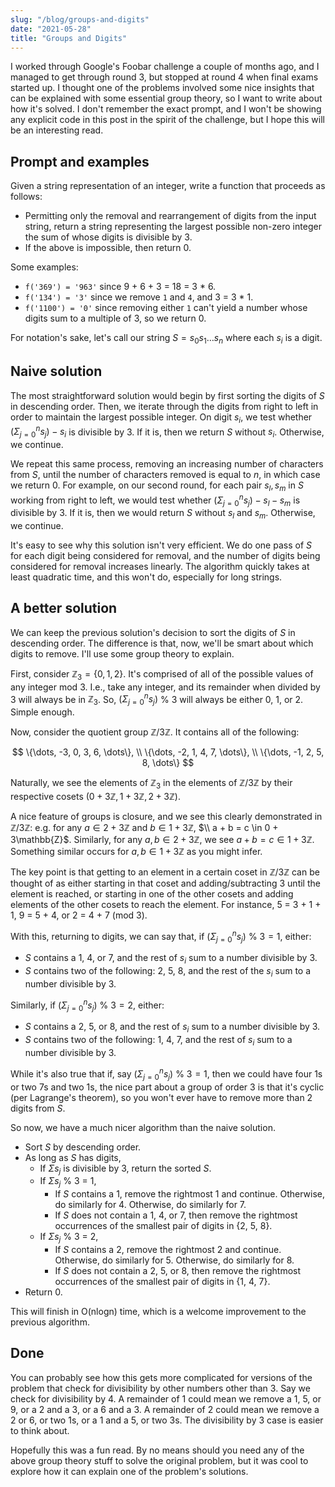 ```yaml
---
slug: "/blog/groups-and-digits"
date: "2021-05-28"
title: "Groups and Digits"
---
```


I worked through Google's Foobar challenge a couple of months ago, and I
managed to get through round 3, but stopped at round 4 when final exams started up.
I thought one of the problems involved some nice insights that can be explained with
some essential group theory, so I want to write about how it's solved. I don't remember the exact prompt,
and I won't be showing any explicit code in this post in the spirit of the challenge, but I hope
this will be an interesting read.

## Prompt and examples

Given a string representation of an integer, write a function that proceeds as follows:

- Permitting only the removal and rearrangement of digits from the input string,
  return a string representing the largest possible non-zero integer
  the sum of whose digits is divisible by 3.
- If the above is impossible, then return 0.

Some examples:

- `f('369') = '963'` since 9 + 6 + 3 = 18 = 3 \* 6.
- `f('134') = '3'` since we remove `1` and `4`, and 3 = 3 \* 1.
- `f('1100') = '0'` since removing either `1` can't yield a number whose digits sum to a multiple of 3, so we return 0.

For notation's sake, let's call our string $S = s_0s_1\dots s_n$ where each $s_i$ is a digit.

## Naive solution

The most straightforward solution would begin by first sorting the digits of $S$ in descending order.
Then, we iterate through the digits from right to left in order to maintain the largest possible integer.
On digit $s_i$, we test whether $(\Sigma_{j=0}^n s_j) - s_i$ is divisible by 3. If it is, then
we return $S$ without $s_i$. Otherwise, we continue.

We repeat this same process, removing an increasing number of characters from $S$, until the number
of characters removed is equal to $n$, in which case we return 0. For example,
on our second round, for each pair $s_l, s_m$ in $S$ working from
right to left, we would test whether $(\Sigma_{j=0}^n s_j) - s_l - s_m$ is divisible by 3. If it is,
then we would return $S$ without $s_l$ and $s_m$. Otherwise, we continue.

It's easy to see why this solution isn't very efficient. We do one pass of $S$ for each digit
being considered for removal, and the number of digits being considered for removal increases linearly.
The algorithm quickly takes at least quadratic time, and this won't do, especially for long strings.

## A better solution

We can keep the previous solution's decision to sort the digits of $S$ in descending order.
The difference is that, now, we'll be smart about which digits to remove. I'll use some group theory
to explain.

First, consider $\mathbb{Z}_3 = \{0, 1, 2\}$. It's comprised of all of the possible values of
any integer mod 3. I.e., take any integer, and its remainder when divided by 3 will always be in $\mathbb{Z}_3$.
So, $(\Sigma_{j=0}^n s_j)$ % $3$ will always be either 0, 1, or 2. Simple enough.

Now, consider the quotient group $\mathbb{Z}/3\mathbb{Z}$. It contains all of the following:

$$
  \{\dots, -3, 0, 3, 6, \dots\}, \\
  \{\dots, -2, 1, 4, 7, \dots\}, \\
  \{\dots, -1, 2, 5, 8, \dots\}
$$

Naturally, we see the elements of $\mathbb{Z}_3$ in the elements of $\mathbb{Z}/3\mathbb{Z}$ by their respective
cosets ($0 + 3\mathbb{Z}, 1 + 3\mathbb{Z}, 2 + 3\mathbb{Z}$).

A nice feature of groups is closure, and we see this clearly demonstrated in $\mathbb{Z}/3\mathbb{Z}$:
e.g. for any $a \in 2 + 3\mathbb{Z}$ and $b \in 1 + 3\mathbb{Z}$,
$\\ a + b = c \in 0 + 3\mathbb{Z}$. Similarly, for any $a, b \in 2 + 3\mathbb{Z}$,
we see $a + b = c \in 1 + 3 \mathbb{Z}$. Something similar occurs for $a, b \in 1 + 3 \mathbb{Z}$
as you might infer.

The key point is that getting to an element in a certain coset in $\mathbb{Z}/3\mathbb{Z}$
can be thought of as either starting in that coset and adding/subtracting 3 until the element is reached,
or starting in one of the other cosets and adding elements of the other cosets to reach the element.
For instance, 5 = 3 + 1 + 1, 9 = 5 + 4, or 2 = 4 + 7 (mod 3).

With this, returning to digits, we can say that, if $(\Sigma_{j=0}^n s_j)$ % $3 = 1$, either:

- $S$ contains a 1, 4, or 7, and the rest of $s_i$ sum to a number divisible by 3.
- $S$ contains two of the following: 2, 5, 8, and the rest of the $s_i$ sum to a number divisible by 3.

Similarly, if $(\Sigma_{j=0}^n s_j)$ % $3 = 2$, either:

- $S$ contains a 2, 5, or 8, and the rest of $s_i$ sum to a number divisible by 3.
- $S$ contains two of the following: 1, 4, 7, and the rest of $s_i$ sum to a number divisible by 3.

While it's also true that if, say $(\Sigma_{j=0}^n s_j)$ % $3 = 1$, then we could have four 1s or two 7s and two 1s,
the nice part about a group of order 3 is that it's cyclic (per Lagrange's theorem), so you won't ever have
to remove more than 2 digits from $S$.

So now, we have a much nicer algorithm than the naive solution.

- Sort $S$ by descending order.
- As long as $S$ has digits,
  - If $\Sigma s_j$ is divisible by 3, return the sorted $S$.
  - If $\Sigma s_j$ % 3 = 1,
    - If $S$ contains a 1, remove the rightmost 1 and continue. Otherwise, do similarly for 4. Otherwise, do similarly for 7.
    - If $S$ does not contain a 1, 4, or 7, then remove the rightmost occurrences of the smallest pair of digits in {2, 5, 8}.
  - If $\Sigma s_j$ % 3 = 2,
    - If $S$ contains a 2, remove the rightmost 2 and continue. Otherwise, do similarly for 5. Otherwise, do similarly for 8.
    - If $S$ does not contain a 2, 5, or 8, then remove the rightmost occurrences of the smallest pair of digits in {1, 4, 7}.
- Return 0.

This will finish in O(nlogn) time, which is a welcome improvement to the previous algorithm.

## Done

You can probably see how this gets more complicated for versions of the problem that check
for divisibility by other numbers other than 3. Say we check for divisibility by 4. A remainder of 1
could mean we remove a 1, 5, or 9, or a 2 and a 3, or a 6 and a 3. A remainder of 2 could mean we remove
a 2 or 6, or two 1s, or a 1 and a 5, or two 3s. The divisibility by 3 case is easier to think about.

Hopefully this was a fun read. By no means should you need any of the above group theory stuff
to solve the original problem, but it was cool to explore how it can explain one of the problem's solutions.
